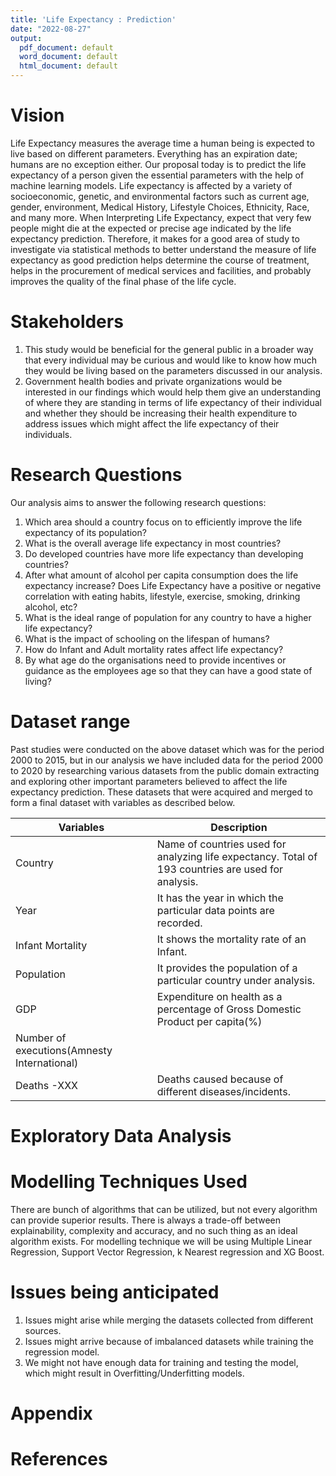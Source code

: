 ```yaml
---
title: 'Life Expectancy : Prediction'
date: "2022-08-27"
output:
  pdf_document: default
  word_document: default
  html_document: default
---
```


# Vision
Life Expectancy measures the average time a human being is expected to live based on different parameters. Everything has an expiration date; humans are no exception either.  Our proposal today is to predict the life expectancy of a person given the essential parameters with the help of machine learning models. Life expectancy is affected by a variety of socioeconomic, genetic, and environmental factors such as current age, gender, environment, Medical History, Lifestyle Choices, Ethnicity, Race, and many more. When Interpreting Life Expectancy, expect that very few people might die at the expected or precise age indicated by the life expectancy prediction. Therefore, it makes for a good area of study to investigate via statistical methods to better understand the measure of life expectancy as good prediction helps determine the course of treatment, helps in the procurement of medical services and facilities, and probably improves the quality of the final phase of the life cycle. 

# Stakeholders
1. This  study would be beneficial for the general public in a broader way that every individual may be curious and would like to know how much they would be living based on the parameters discussed in our analysis.
2. Government health bodies and private organizations would be interested in our findings which would help them give an understanding of where they are standing in terms of life expectancy of their individual and whether they should be increasing their health expenditure to address issues which might affect the life expectancy of their individuals.

# Research Questions

Our analysis aims to answer the following research questions:

1. Which area should a country focus on to efficiently improve the life expectancy of its population?
2. What is the overall average life expectancy in most countries?
3. Do developed countries have more life expectancy than developing countries?
4. After what amount of alcohol per capita consumption does the life expectancy increase? Does Life Expectancy have a positive or negative correlation with eating habits, lifestyle, exercise, smoking, drinking alcohol, etc?
5. What is the ideal range of population for any country to have a higher life expectancy?
6. What is the impact of schooling on the lifespan of humans?
7. How do Infant and Adult mortality rates affect life expectancy?
8. By what age do the organisations need to provide incentives or guidance as the employees age so that they can have a good state of living?

# Dataset range 
Past studies were conducted on the above dataset which was for the period 2000 to 2015, but in our analysis we have included data for the period 2000 to 2020 by researching various datasets from the public domain extracting and exploring other important parameters believed to affect the life expectancy prediction.  These datasets that were acquired and merged to form a final dataset with variables as described below.

Variables | Description
--------- | -----------
Country   | Name of countries used for analyzing life expectancy. Total of 193 countries are used for analysis.
Year      | It has the year in which the particular data points are recorded.
Infant Mortality | It shows the mortality rate of an Infant.
Population| It provides the population of a particular country under analysis.
GDP       | Expenditure on health as a percentage of Gross Domestic Product per capita(%)
Number of executions(Amnesty International)| 
Deaths -XXX| Deaths caused because of different diseases/incidents.

# Exploratory Data Analysis


# Modelling Techniques Used
There are bunch of algorithms that can be utilized, but not every algorithm can provide superior results. There is always a trade-off between explainability, complexity and accuracy, and no such thing as an ideal algorithm exists. For modelling technique we will be using Multiple Linear Regression, Support Vector Regression, k Nearest regression and XG Boost.

# Issues being anticipated
1. Issues might arise while merging the datasets collected from different sources.
2. Issues might arrive because of imbalanced datasets while training the regression model.
3. We might not have enough data for training and testing the model, which might result in Overfitting/Underfitting models.

# Appendix

# References


